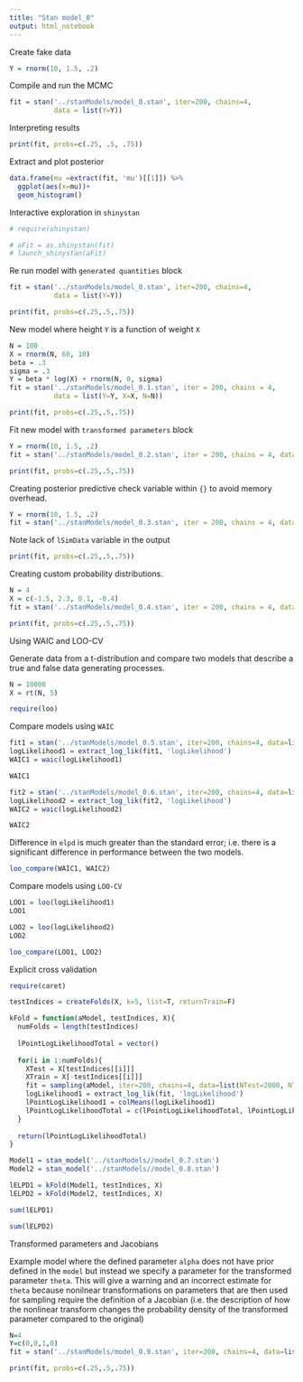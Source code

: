 ```yaml
---
title: "Stan model_0"
output: html_notebook
---
```


Create fake data

```r
Y = rnorm(10, 1.5, .2)
```

Compile and run the MCMC

```r
fit = stan('../stanModels/model_0.stan', iter=200, chains=4,
           data = list(Y=Y))
```

Interpreting results

```r
print(fit, probs=c(.25, .5, .75))
```

Extract and plot posterior

```r
data.frame(mu =extract(fit, 'mu')[[1]]) %>%
  ggplot(aes(x=mu))+
  geom_histogram()
```

Interactive exploration in `shinystan`

```r
# require(shinystan)
```


```r
# aFit = as.shinystan(fit)
# launch_shinystan(aFit)
```

Re run model with `generated quantities` block

```r
fit = stan('../stanModels/model_0.stan', iter=200, chains=4,
           data = list(Y=Y))
```

```r
print(fit, probs=c(.25,.5,.75))
```

New model where height  `Y` is a function of weight `X`

```r
N = 100
X = rnorm(N, 60, 10)
beta = .3
sigma = .3
Y = beta * log(X) + rnorm(N, 0, sigma)
fit = stan('../stanModels/model_0.1.stan', iter = 200, chains = 4,
           data = list(Y=Y, X=X, N=N))
```

```r
print(fit, probs=c(.25,.5,.75))
```

Fit new model with `transformed parameters` block

```r
Y = rnorm(10, 1.5, .2)
fit = stan('../stanModels/model_0.2.stan', iter = 200, chains = 4, data= list(Y=Y))
```

```r
print(fit, probs=c(.25,.5,.75))
```

Creating posterior predictive check variable within `{}` to avoid memory overhead.

```r
Y = rnorm(10, 1.5, .2)
fit = stan('../stanModels/model_0.3.stan', iter = 200, chains = 4, data= list(Y=Y))
```

Note lack of `lSimData` variable in the output

```r
print(fit, probs=c(.25,.5,.75))
```

Creating custom probability distributions.

```r
N = 4
X = c(-1.5, 2.3, 0.1, -0.4)
fit = stan('../stanModels/model_0.4.stan', iter = 200, chains = 4, data= list(N=N, X=X))
```

```r
print(fit, probs=c(.25,.5,.75))
```

Using WAIC and LOO-CV

Generate data from a t-distribution and compare two models that describe a true and false data generating processes.

```r
N = 10000
X = rt(N, 5)
```

```r
require(loo)
```

Compare models using `WAIC`

```r
fit1 = stan('../stanModels/model_0.5.stan', iter=200, chains=4, data=list(N=N, X=X))
logLikelihood1 = extract_log_lik(fit1, 'logLikelihood')
WAIC1 = waic(logLikelihood1)
```
```r
WAIC1
```

```r
fit2 = stan('../stanModels/model_0.6.stan', iter=200, chains=4, data=list(N=N, X=X))
logLikelihood2 = extract_log_lik(fit2, 'logLikelihood')
WAIC2 = waic(logLikelihood2)
```

```r
WAIC2
```
Difference in `elpd` is much greater than the standard error; i.e. there is a significant difference in performance between the two models.

```r
loo_compare(WAIC1, WAIC2)
```

Compare models using `LOO-CV`

```r
LOO1 = loo(logLikelihood1)
LOO1
```

```r
LOO2 = loo(logLikelihood2)
LOO2
```

```r
loo_compare(LOO1, LOO2)
```

Explicit cross validation

```r
require(caret)
```

```r
testIndices = createFolds(X, k=5, list=T, returnTrain=F)
```

```r
kFold = function(aModel, testIndices, X){
  numFolds = length(testIndices)
  
  lPointLogLikelihoodTotal = vector()
  
  for(i in 1:numFolds){
    XTest = X[testIndices[[i]]]
    XTrain = X[-testIndices[[i]]]
    fit = sampling(aModel, iter=200, chains=4, data=list(NTest=2000, NTrain=8000, XTrain=XTrain, XTest=XTest))
    logLikelihood1 = extract_log_lik(fit, 'logLikelihood')
    lPointLogLikelihood1 = colMeans(logLikelihood1)
    lPointLogLikelihoodTotal = c(lPointLogLikelihoodTotal, lPointLogLikelihood1)
  }
  
  return(lPointLogLikelihoodTotal)
}
```

```r
Model1 = stan_model('../stanModels//model_0.7.stan')
Model2 = stan_model('../stanModels//model_0.8.stan')
```

```r
lELPD1 = kFold(Model1, testIndices, X)
lELPD2 = kFold(Model2, testIndices, X)
```

```r
sum(lELPD1)
```

```r
sum(lELPD2)
```

Transformed parameters and Jacobians

Example model where the defined parameter `alpha` does not have prior defined in the `model` but instead we specify a parameter for the transformed parameter `theta`. This will give a warning and an incorrect estimate for `theta` because nonilnear transformations on parameters that are then used for sampling require the definition of a Jacobian (i.e. the description of how the nonlinear transform changes the probability density of the transformed parameter compared to the original)

```r
N=4
Y=c(0,0,1,0)
fit = stan('../stanModels/model_0.9.stan', iter=200, chains=4, data=list(N=N, Y=Y))
```

```r
print(fit, probs=c(.25,.5,.75))
```






